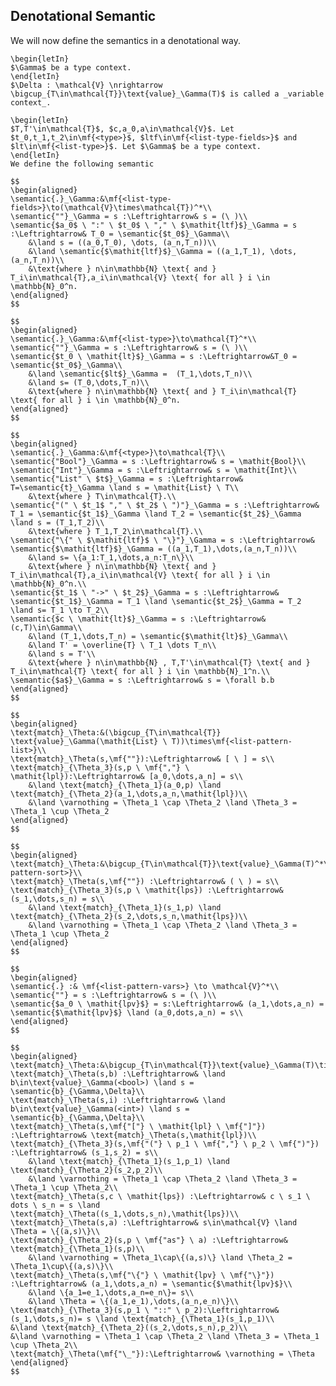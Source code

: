 \setcounter{section}{3}
\setcounter{subsection}{3}

## Denotational Semantic

We will now define the semantics in a denotational way.

```definition
\begin{letIn}
$\Gamma$ be a type context.
\end{letIn}
$\Delta : \mathcal{V} \nrightarrow \bigcup_{T\in\mathcal{T}}\text{value}_\Gamma(T)$ is called a _variable context_.
```

```definition
\begin{letIn}
$T,T'\in\mathcal{T}$, $c,a_0,a\in\mathcal{V}$. Let $t_0,t_1,t_2\in\mf{<type>}$, $ltf\in\mf{<list-type-fields>}$ and $lt\in\mf{<list-type>}$. Let $\Gamma$ be a type context.
\end{letIn}
We define the following semantic

$$
\begin{aligned}
\semantic{.}_\Gamma:&\mf{<list-type-fields>}\to(\mathcal{V}\times\mathcal{T})^*\\
\semantic{""}_\Gamma = s :\Leftrightarrow& s = (\ )\\
\semantic{$a_0$ \ ":" \ $t_0$ \ "," \ $\mathit{ltf}$}_\Gamma = s :\Leftrightarrow& T_0 = \semantic{$t_0$}_\Gamma\\
    &\land s = ((a_0,T_0), \dots, (a_n,T_n))\\
    &\land \semantic{$\mathit{ltf}$}_\Gamma = ((a_1,T_1), \dots, (a_n,T_n))\\
    &\text{where } n\in\mathbb{N} \text{ and } T_i\in\mathcal{T},a_i\in\mathcal{V} \text{ for all } i \in \mathbb{N}_0^n.
\end{aligned}
$$
  
$$
\begin{aligned}
\semantic{.}_\Gamma:&\mf{<list-type>}\to\mathcal{T}^*\\
\semantic{""}_\Gamma = s :\Leftrightarrow& s = (\ )\\
\semantic{$t_0 \ \mathit{lt}$}_\Gamma = s :\Leftrightarrow&T_0 = \semantic{$t_0$}_\Gamma\\
    &\land \semantic{$lt$}_\Gamma =  (T_1,\dots,T_n)\\
    &\land s= (T_0,\dots,T_n)\\
    &\text{where } n\in\mathbb{N} \text{ and } T_i\in\mathcal{T} \text{ for all } i \in \mathbb{N}_0^n.
\end{aligned}
$$
  
$$
\begin{aligned}
\semantic{.}_\Gamma:&\mf{<type>}\to\mathcal{T}\\
\semantic{"Bool"}_\Gamma = s :\Leftrightarrow& s = \mathit{Bool}\\
\semantic{"Int"}_\Gamma = s :\Leftrightarrow& s = \mathit{Int}\\
\semantic{"List" \ $t$}_\Gamma = s :\Leftrightarrow& T=\semantic{t}_\Gamma \land s = \mathit{List} \ T\\
    &\text{where } T\in\mathcal{T}.\\
\semantic{"(" \ $t_1$ "," \ $t_2$ \ ")"}_\Gamma = s :\Leftrightarrow& T_1 = \semantic{$t_1$}_\Gamma \land T_2 = \semantic{$t_2$}_\Gamma \land s = (T_1,T_2)\\
    &\text{where } T_1,T_2\in\mathcal{T}.\\
\semantic{"\{" \ $\mathit{ltf}$ \ "\}"}_\Gamma = s :\Leftrightarrow& \semantic{$\mathit{ltf}$}_\Gamma = ((a_1,T_1),\dots,(a_n,T_n))\\
    &\land s= \{a_1:T_1,\dots,a_n:T_n\}\\
    &\text{where } n\in\mathbb{N} \text{ and } T_i\in\mathcal{T},a_i\in\mathcal{V} \text{ for all } i \in \mathbb{N}_0^n.\\
\semantic{$t_1$ \ "->" \ $t_2$}_\Gamma = s :\Leftrightarrow& \semantic{$t_1$}_\Gamma = T_1 \land \semantic{$t_2$}_\Gamma = T_2 \land s= T_1 \to T_2\\
\semantic{$c \ \mathit{lt}$}_\Gamma = s :\Leftrightarrow& (c,T)\in\Gamma\\
    &\land (T_1,\dots,T_n) = \semantic{$\mathit{lt}$}_\Gamma\\
    &\land T' = \overline{T} \ T_1 \dots T_n\\
    &\land s = T'\\
    &\text{where } n\in\mathbb{N} , T,T'\in\mathcal{T} \text{ and } T_i\in\mathcal{T} \text{ for all } i \in \mathbb{N}_1^n.\\
\semantic{$a$}_\Gamma = s :\Leftrightarrow& s = \forall b.b
\end{aligned}
$$
```

```definition
$$
\begin{aligned}
\text{match}_\Theta:&(\bigcup_{T\in\mathcal{T}} \text{value}_\Gamma(\mathit{List} \ T))\times\mf{<list-pattern-list>}\\
\text{match}_\Theta(s,\mf{""}):\Leftrightarrow& [ \ ] = s\\
\text{match}_{\Theta_3}(s,p \ \mf{","} \ \mathit{lpl}):\Leftrightarrow& [a_0,\dots,a_n] = s\\
    &\land \text{match}_{\Theta_1}(a_0,p) \land \text{match}_{\Theta_2}(a_1,\dots,a_n,\mathit{lpl})\\
    &\land \varnothing = \Theta_1 \cap \Theta_2 \land \Theta_3 = \Theta_1 \cup \Theta_2
\end{aligned}
$$

$$
\begin{aligned}
\text{match}_\Theta:&\bigcup_{T\in\mathcal{T}}\text{value}_\Gamma(T)^*\times\mf{<list-pattern-sort>}\\
\text{match}_\Theta(s,\mf{""}) :\Leftrightarrow& ( \ ) = s\\
\text{match}_{\Theta_3}(s,p \ \mathit{lps}) :\Leftrightarrow& (s_1,\dots,s_n) = s\\
    &\land \text{match}_{\Theta_1}(s_1,p) \land \text{match}_{\Theta_2}(s_2,\dots,s_n,\mathit{lps})\\
    &\land \varnothing = \Theta_1 \cap \Theta_2 \land \Theta_3 = \Theta_1 \cup \Theta_2
\end{aligned}
$$
  
$$
\begin{aligned}
\semantic{.} :& \mf{<list-pattern-vars>} \to \mathcal{V}^*\\
\semantic{""} = s :\Leftrightarrow& s = (\ )\\
\semantic{$a_0 \ \mathit{lpv}$} = s:\Leftrightarrow& (a_1,\dots,a_n) = \semantic{$\mathit{lpv}$} \land (a_0,dots,a_n) = s\\
\end{aligned}
$$
  
$$
\begin{aligned}
\text{match}_\Theta:&\bigcup_{T\in\mathcal{T}}\text{value}_\Gamma(T)\times\mf{<pattern>}\\
\text{match}_\Theta(s,b) :\Leftrightarrow& \land b\in\text{value}_\Gamma(<bool>) \land s = \semantic{b}_{\Gamma,\Delta}\\
\text{match}_\Theta(s,i) :\Leftrightarrow& \land b\in\text{value}_\Gamma(<int>) \land s = \semantic{b}_{\Gamma,\Delta}\\
\text{match}_\Theta(s,\mf{"["} \ \mathit{lpl} \ \mf{"]"}) :\Leftrightarrow& \text{match}_\Theta(s,\mathit{lpl})\\
\text{match}_{\Theta_3}(s,\mf{"("} \ p_1 \ \mf{","} \ p_2 \ \mf{")"}) :\Leftrightarrow& (s_1,s_2) = s\\
    &\land \text{match}_{\Theta_1}(s_1,p_1) \land \text{match}_{\Theta_2}(s_2,p_2)\\
    &\land \varnothing = \Theta_1 \cap \Theta_2 \land \Theta_3 = \Theta_1 \cup \Theta_2\\
\text{match}_\Theta(s,c \ \mathit{lps}) :\Leftrightarrow& c \ s_1 \ dots \ s_n = s \land \text{match}_\Theta((s_1,\dots,s_n),\mathit{lps})\\
\text{match}_\Theta(s,a) :\Leftrightarrow& s\in\mathcal{V} \land \Theta = \{(a,s)\}\\
\text{match}_{\Theta_2}(s,p \ \mf{"as"} \ a) :\Leftrightarrow& \text{match}_{\Theta_1}(s,p)\\
    &\land \varnothing = \Theta_1\cap\{(a,s)\} \land \Theta_2 = \Theta_1\cup\{(a,s)\}\\
\text{match}_\Theta(s,\mf{"\{"} \ \mathit{lpv} \ \mf{"\}"}) :\Leftrightarrow& (a_1,\dots,a_n) = \semantic{$\mathit{lpv}$}\\
    &\land \{a_1=e_1,\dots,a_n=e_n\}= s\\
    &\land \Theta = \{(a_1,e_1),\dots,(a_n,e_n)\}\\
\text{match}_{\Theta_3}(s,p_1 \ "::" \ p_2):\Leftrightarrow& (s_1,\dots,s_n)= s \land \text{match}_{\Theta_1}(s_1,p_1)\\
&\land \text{match}_{\Theta_2}((s_2,\dots,s_n),p_2)\\
&\land \varnothing = \Theta_1 \cap \Theta_2 \land \Theta_3 = \Theta_1 \cup \Theta_2\\
\text{match}_\Theta(\mf{"\_"}):\Leftrightarrow& \varnothing = \Theta
\end{aligned}
$$
```